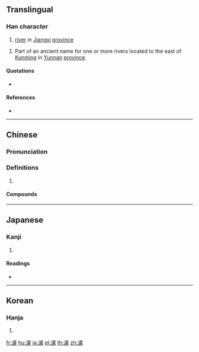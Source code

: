 {{also|泸}}
==Translingual==

===Han character===
{{Han char|rn=85|rad=水|as=16|sn=19|four=31117|canj=EYPT|ids=⿰氵盧}}

# [[river]] in [[Jiangxi]] [[province]]

# Part of an ancient name for one or more rivers located to the east of [[Kunming]] in [[Yunnan]] [[province]].

====Quotations====
* {{RQ:Manshu|6|Kūn​míng​ City (昆明城)|9}}
*: {{zh-x|^昆明 城，在 ^東瀘 之 西，去 ^龍口 十六 日程。|The city of Kūn​míng is west of the Dōng​lú, some 16 days' journey from Lóng​kǒu.|CL}}

====References====
* {{Han ref|kx=0659.420|dkj=18646|dj=1069.200|hdz=31783.090|uh=7018|ud=28696|bh=C379|bd=50041}}

----

==Chinese==
{{zh-forms|s=泸}}

===Pronunciation===
{{zh-pron
|m=lú
|c=lou4
|mc=y
|oc=y
|cat=
}}

===Definitions===
{{zh-hanzi}}

# {{rfdef|zh}}

====Compounds====
{{zh-der|瀘水}}

----

==Japanese==

===Kanji===
{{ja-kanji|grade=|rs=水16}}

# {{defn|lang=ja|sort=水16}}

====Readings====
* {{ja-readings|on=[[ろ]] (ro)|kun=}}

----

==Korean==

===Hanja===
{{ko-hanja|hangeul=[[로]], [[노]]|eumhun=|rv=ro, no|mr=ro, no|y=lo, no}}

# {{defn|lang=ko|sort=水16}}

[[fr:瀘]]
[[hu:瀘]]
[[ja:瀘]]
[[pl:瀘]]
[[th:瀘]]
[[zh:瀘]]